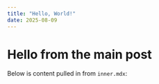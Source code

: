 ```yaml
---
title: "Hello, World!"
date: 2025-08-09
---
```



# Hello from the main post

Below is content pulled in from `inner.mdx`:

<Inner />


<GitCard
  owner="yanncotineau"
  repo="blog-cms"
  repoUrl="https://github.com/yourname/your-repo"
  description="Tiny starter that uses Next + Contentlayer + MDX. This description will be clamped to two lines and show an ellipsis if it gets too long."
/>